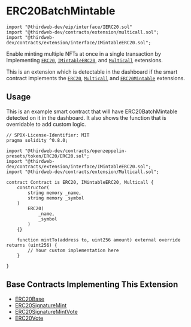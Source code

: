 # ERC20BatchMintable

```solidity
import "@thirdweb-dev/eip/interface/IERC20.sol"
import "@thirdweb-dev/contracts/extension/multicall.sol";
import "@thirdweb-dev/contracts/extension/interface/IMintableERC20.sol";
```

Enable minting multiple NFTs at once in a single transaction by Implementing [`ERC20`](/contracts/build/extensions/erc-20/ERC20), [`IMintableERC20`](/contracts/build/extensions/erc-20/ERC20BatchMintable), and [`Multicall`](/contracts/build/extensions/general/Multicall) extensions.

This is an extension which is detectable in the dashboard if the smart contract implements the
[`ERC20`](/contracts/build/extensions/erc-20/ERC20), [`Multicall`](/contracts/build/extensions/general/Multicall) and [`ERC20Mintable`](/contracts/build/extensions/erc-20/ERC20BatchMintable) extensions.

## Usage

This is an example smart contract that will have ERC20BatchMintable detected on it in the dashboard. It also shows the function that is overridable to add custom logic.

```solidity
// SPDX-License-Identifier: MIT
pragma solidity ^0.8.0;

import "@thirdweb-dev/contracts/openzeppelin-presets/token/ERC20/ERC20.sol";
import "@thirdweb-dev/contracts/extension/interface/IMintableERC20.sol";
import "@thirdweb-dev/contracts/extension/Multicall.sol";

contract Contract is ERC20, IMintableERC20, Multicall {
    constructor(
        string memory _name,
        string memory _symbol
    )
        ERC20(
            _name,
            _symbol
        )
    {}

    function mintTo(address to, uint256 amount) external override returns (uint256) {
        // Your custom implementation here
    }

}
```

## Base Contracts Implementing This Extension

- [ERC20Base](/contracts/build/base-contracts/erc-20/base)
- [ERC20SignatureMint](/solidity/base-contracts/erc20signaturemint)
- [ERC20SignatureMintVote](/solidity/base-contracts/erc20signaturemintvote)
- [ERC20Vote](/contracts/build/base-contracts/erc-20/base)
